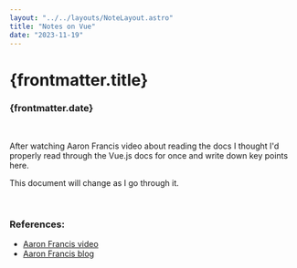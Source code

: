 ```yaml
---
layout: "../../layouts/NoteLayout.astro"
title: "Notes on Vue"
date: "2023-11-19"
---
```

# {frontmatter.title}
### {frontmatter.date}

<br/>

After watching Aaron Francis video about reading the
docs I thought I'd properly read through the Vue.js 
docs for once and write down key points here.

This document will change as I go through it.

<br/>

### References:
- [Aaron Francis video](https://youtu.be/hDJ5vXRPZCE)
- [Aaron Francis blog](https://aaronfrancis.com/2023/read-the-docs-like-a-book)
